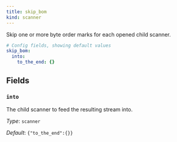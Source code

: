 ```yaml
---
title: skip_bom
kind: scanner
---
```


Skip one or more byte order marks for each opened child scanner.

```yml
# Config fields, showing default values
skip_bom:
  into:
    to_the_end: {}
```

## Fields

### `into`

The child scanner to feed the resulting stream into.


*Type*: `scanner`

*Default*: `{"to_the_end":{}}`


